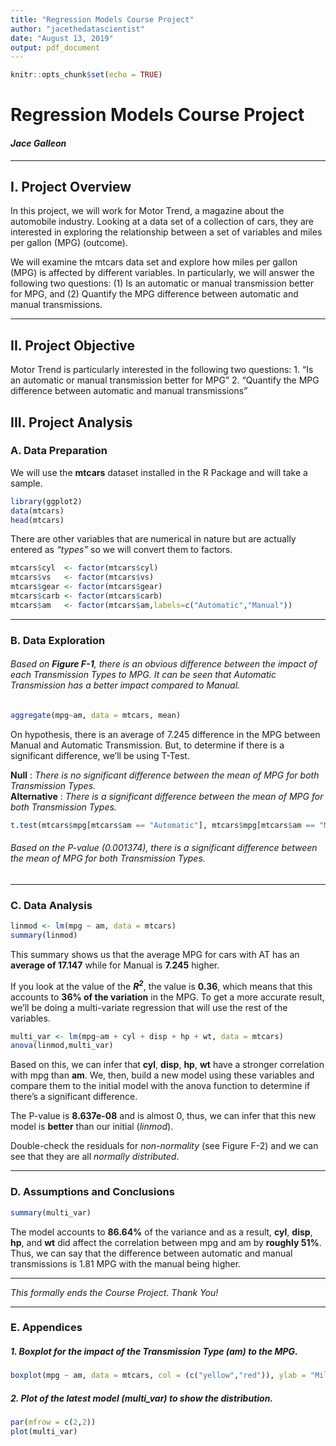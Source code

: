 ```yaml
---
title: "Regression Models Course Project"
author: "jacethedatascientist"
date: "August 13, 2019"
output: pdf_document
---
```


```r
knitr::opts_chunk$set(echo = TRUE)
```

# Regression Models Course Project
#### *Jace Galleon*

***

## I. Project Overview
In this project, we will work for Motor Trend, a magazine about the automobile industry. Looking at a data set of a collection of cars, they are interested in exploring the relationship between a set of variables and miles per gallon (MPG) (outcome).  

We will examine the mtcars data set and explore how miles per gallon (MPG) is affected by different variables. In particularly, we will answer the following two questions: (1) Is an automatic or manual transmission better for MPG, and (2) Quantify the MPG difference between automatic and manual transmissions.

***

## II. Project Objective
Motor Trend is particularly interested in the following two questions:
1. “Is an automatic or manual transmission better for MPG”
2. "Quantify the MPG difference between automatic and manual transmissions"

## III. Project Analysis
### A. Data Preparation
We will use the **mtcars** dataset installed in the R Package and will take a sample.
```r
library(ggplot2)
data(mtcars)
head(mtcars)
```
There are other variables that are numerical in nature but are actually entered as *"types"* so we will convert them to factors.
```r
mtcars$cyl  <- factor(mtcars$cyl)
mtcars$vs   <- factor(mtcars$vs)
mtcars$gear <- factor(mtcars$gear)
mtcars$carb <- factor(mtcars$carb)
mtcars$am   <- factor(mtcars$am,labels=c("Automatic","Manual"))
```

***

### B. Data Exploration
###### *Based on __Figure F-1__, there is an obvious difference between the impact of each Transmission Types to MPG. It can be seen that Automatic Transmission has a better impact compared to Manual.*
```r
aggregate(mpg~am, data = mtcars, mean)
```
On hypothesis, there is an average of 7.245 difference in the MPG between Manual and Automatic Transmission. But, to determine if there is a significant difference, we'll be using T-Test.

**Null** : *There is no significant difference between the mean of MPG for both Transmission Types.*  
**Alternative** : *There is a significant difference between the mean of MPG for both Transmission Types.*

```r
t.test(mtcars$mpg[mtcars$am == "Automatic"], mtcars$mpg[mtcars$am == "Manual"], paired = FALSE, var.equal = FALSE)
```

###### *Based on the P-value (0.001374), there is a significant difference between the mean of MPG for both Transmission Types.*


***

\newpage

### C. Data Analysis
```r
linmod <- lm(mpg ~ am, data = mtcars)
summary(linmod)
```
This summary shows us that the average MPG for cars with AT has an **average of 17.147** while for Manual is **7.245** higher.

If you look at the value of the _**R^2^**_, the value is **0.36**, which means that this accounts to **36% of the variation** in the MPG. To get a more accurate result, we'll be doing a multi-variate regression that will use the rest of the variables.

```r
multi_var <- lm(mpg~am + cyl + disp + hp + wt, data = mtcars)
anova(linmod,multi_var)
```
Based on this, we can infer that **cyl**, **disp**, **hp**, **wt** have a stronger correlation with mpg than **am**. We, then, build a new model using these variables and compare them to the initial model with the anova function to determine if there's a significant difference.

The P-value is **8.637e-08** and is almost 0, thus, we can infer that this new model is **better** than our initial (*linmod*).

Double-check the residuals for *non-normality* (see Figure F-2) and we can see that they are all *normally distributed*.


***

### D. Assumptions and Conclusions
```r
summary(multi_var)
```
The model accounts to **86.64%** of the variance and as a result, **cyl**, **disp**, **hp**, and **wt** did affect the correlation between mpg and am by **roughly 51%**. Thus, we can say that the difference between automatic and manual transmissions is 1.81 MPG with the manual being higher.

***

*This formally ends the Course Project. Thank You!*

***

\newpage

### E. Appendices
##### 1. Boxplot for the impact of the Transmission Type (am) to the MPG.
```r
boxplot(mpg ~ am, data = mtcars, col = (c("yellow","red")), ylab = "Miles per Gallon", xlab = "Transmission Type")
```

\newpage

##### 2. Plot of the latest model (multi_var) to show the distribution.
```r
par(mfrow = c(2,2))
plot(multi_var)
```
